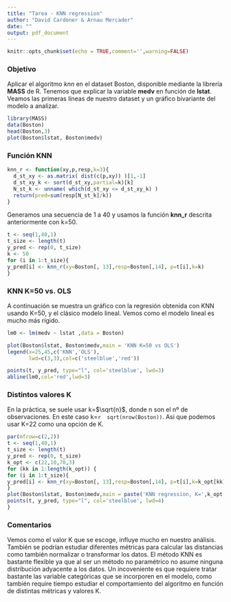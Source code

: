 ```yaml
---
title: "Tarea - KNN regression"
author: "David Cardoner & Arnau Mercader"
date: ""
output: pdf_document
---
```



```r
knitr::opts_chunk$set(echo = TRUE,comment='',warning=FALSE)
```


### Objetivo

Aplicar el algoritmo $knn$ en el dataset Boston, disponible mediante la librería __MASS__ de R. Tenemos que explicar la variable **medv** en función de **lstat**. Veamos las primeras líneas de nuestro dataset y un gráfico bivariante del modelo a analizar.

```r
library(MASS)
data(Boston)
head(Boston,3)
plot(Boston$lstat, Boston$medv)
```


### Función KNN

```r

knn_r <- function(xy,p,resp,k=3){
  d_st_xy <- as.matrix( dist(c(p,xy)) )[1,-1]
  d_st_xy_k <- sort(d_st_xy,partial=k)[k]
  N_st_k <- unname( which(d_st_xy <= d_st_xy_k) )
  return(pred=sum(resp[N_st_k]/k))
}
```


Generamos una secuencia de 1 a 40 y usamos la función **knn_r** descrita anteriormente con k=50. 
```r
t <- seq(1,40,1)
t_size <- length(t)
y_pred <- rep(0, t_size)
k <- 50
for (i in 1:t_size){
y_pred[i] <- knn_r(xy=Boston[, 13],resp=Boston[,14], p=t[i],k=k)
}
```

### KNN K=50 vs. OLS

A continuación se muestra un gráfico con la regresión obtenida con KNN usando K=50, y el clásico modelo lineal. Vemos como el modelo lineal es mucho más rígido.

```r
lm0 <- lm(medv ~ lstat ,data = Boston)

plot(Boston$lstat, Boston$medv,main = 'KNN K=50 vs OLS')
legend(x=25,45,c('KNN','OLS'),
       lwd=c(3,3),col=c('steelblue','red')) 

points(t, y_pred, type="l", col='steelblue', lwd=3)
abline(lm0,col='red',lwd=3)
```

### Distintos valores K 

En la práctica, se suele usar k=$\sqrt{n}$, donde n son el nº de observaciones. En este caso k=`r  sqrt(nrow(Boston))`. Asi que podemos usar K=22 como una opción de K.

```r

par(mfrow=c(2,2))
t <- seq(1,40,1)
t_size <- length(t)
y_pred <- rep(0, t_size)
k_opt <- c(22,10,70,3)
for (kk in 1:length(k_opt)) {
for (i in 1:t_size){
y_pred[i] <- knn_r(xy=Boston[, 13],resp=Boston[,14], p=t[i],k=k_opt[kk])
}
plot(Boston$lstat, Boston$medv,main = paste('KNN regression, K=',k_opt[kk]))
points(t, y_pred, type="l", col='steelblue', lwd=4)
}

```

### Comentarios

Vemos como el valor K que se escoge, influye mucho en nuestro análisis. También se podrían estudiar diferentes métricas para calcular las distancias como también normalizar o transformar los datos. El método KNN es bastante flexible ya que al ser un método no paramétrico no asume ninguna distribución adyacente a los datos. Un incoveniente es que requiere tratar bastante las variable categóricas que se incorporen en el modelo, como también require tiempo estudiar el comportamiento del algoritmo en función de distintas métricas y valores K.





